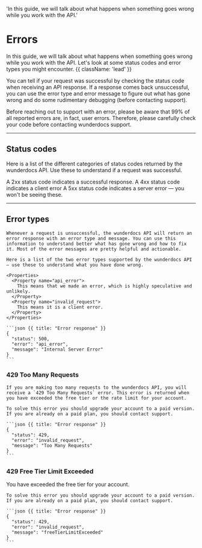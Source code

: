   'In this guide, we will talk about what happens when something goes wrong while you work with the API.'

# Errors

In this guide, we will talk about what happens when something goes wrong while you work with the API. Let's look at some status codes and error types you might encounter. {{ className: 'lead' }}

You can tell if your request was successful by checking the status code when receiving an API response. If a response comes back unsuccessful, you can use the error type and error message to figure out what has gone wrong and do some rudimentary debugging (before contacting support).

<Note>
  Before reaching out to support with an error, please be aware that 99% of all
  reported errors are, in fact, user errors. Therefore, please carefully check
  your code before contacting wunderdocs support.
</Note>

---

## Status codes

Here is a list of the different categories of status codes returned by the wunderdocs API. Use these to understand if a request was successful.

<Properties>
  <Property name="2xx">
    A 2xx status code indicates a successful response.
  </Property>
  <Property name="4xx">A 4xx status code indicates a client error</Property>
  <Property name="5xx">
    A 5xx status code indicates a server error — you won't be seeing these.
  </Property>
</Properties>

---

## Error types

<Row>
  <Col>

    Whenever a request is unsuccessful, the wunderdocs API will return an error response with an error type and message. You can use this information to understand better what has gone wrong and how to fix it. Most of the error messages are pretty helpful and actionable.

    Here is a list of the two error types supported by the wunderdocs API — use these to understand what you have done wrong.

    <Properties>
      <Property name="api_error">
        This means that we made an error, which is highly speculative and unlikely.
      </Property>
      <Property name="invalid_request">
        This means it is a client error.
      </Property>
    </Properties>

  </Col>
  <Col>

    ```json {{ title: "Error response" }}
    {
      "status": 500,
      "error": "api_error",
      "message": "Internal Server Error"
    }
    ```

  </Col>
</Row>

### 429 Too Many Requests

<Row>
  <Col>

    If you are making too many requests to the wunderdocs API, you will receive a `429 Too Many Requests` error. This error is returned when you have exceeded the free tier or the rate limit for your account.

    To solve this error you should upgrade your account to a paid version. If you are already on a paid plan, you should contact support.

  </Col>
  <Col>

    ```json {{ title: "Error response" }}
    {
      "status": 429,
      "error": "invalid_request",
      "message": "Too Many Requests"
    }
    ```

  </Col>
</Row>

### 429 Free Tier Limit Exceeded

<Row>
  <Col>
  You have exceeded the free tier for your account.

    To solve this error you should upgrade your account to a paid version. If you are already on a paid plan, you should contact support.

  </Col>
  <Col>

    ```json {{ title: "Error response" }}
    {
      "status": 429,
      "error": "invalid_request",
      "message": "freeTierLimitExceeded"
    }
    ```

  </Col>
</Row>

